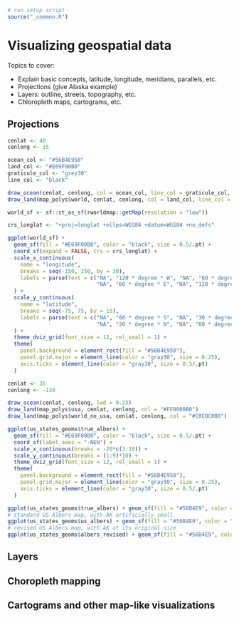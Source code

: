 ```r
# run setup script
source("_common.R")
```

# Visualizing geospatial data {#geospatial-data}

Topics to cover:

- Explain basic concepts, latitude, longitude, meridians, parallels, etc.
- Projections (give Alaska example)
- Layers: outline, streets, topography, etc.
- Chloropleth maps, cartograms, etc.

## Projections

```r
cenlat <- 40
cenlong <- 15

ocean_col <- "#56B4E950"
land_col <- "#E69F00B0"
graticule_col <- "grey30"
line_col <- "black"

draw_ocean(cenlat, cenlong, col = ocean_col, line_col = graticule_col, lwd = 0.25)
draw_land(map_polys$world, cenlat, cenlong, col = land_col, line_col = line_col, lwd = 0.5)
```


```r
world_sf <- sf::st_as_sf(rworldmap::getMap(resolution = "low"))

crs_longlat <- "+proj=longlat +ellps=WGS84 +datum=WGS84 +no_defs"

ggplot(world_sf) + 
  geom_sf(fill = "#E69F00B0", color = "black", size = 0.5/.pt) + 
  coord_sf(expand = FALSE, crs = crs_longlat) + 
  scale_x_continuous(
    name = "longitude",
    breaks = seq(-150, 150, by = 30),
    labels = parse(text = c("NA", "120 * degree * W", "NA", "60 * degree * W", "NA", "0 * degree",
                            "NA", "60 * degree * E", "NA", "120 * degree * E", "NA"))
  ) +
  scale_y_continuous(
    name = "latitude",
    breaks = seq(-75, 75, by = 15),
    labels = parse(text = c("NA", "60 * degree * S", "NA", "30 * degree * S", "NA", "0 * degree",
                            "NA", "30 * degree * N", "NA", "60 * degree * N", "NA"))
  ) +
  theme_dviz_grid(font_size = 12, rel_small = 1) +
  theme(
    panel.background = element_rect(fill = "#56B4E950"),
    panel.grid.major = element_line(color = "gray30", size = 0.25),
    axis.ticks = element_line(color = "gray30", size = 0.5/.pt)
  )
```

```r
cenlat <- 35
cenlong <- -130

draw_ocean(cenlat, cenlong, lwd = 0.25)
draw_land(map_polys$usa, cenlat, cenlong, col = "#FF0000B0") 
draw_land(map_polys$world_no_usa, cenlat, cenlong, col = "#C0C0C0B0") 
```

```r
ggplot(us_states_geoms$true_albers) + 
  geom_sf(fill = "#E69F00B0", color = "black", size = 0.5/.pt) +
  coord_sf(label_axes = "-NEN") +
  scale_x_continuous(breaks = -20*c(3:10)) +
  scale_y_continuous(breaks = (1:9)*10) +
  theme_dviz_grid(font_size = 12, rel_small = 1) +
  theme(
    panel.background = element_rect(fill = "#56B4E950"),
    panel.grid.major = element_line(color = "gray30", size = 0.25),
    axis.ticks = element_line(color = "gray30", size = 0.5/.pt)
  )
```

```r
ggplot(us_states_geoms$true_albers) + geom_sf(fill = "#56B4E9", color = "grey30", size = 0.3, alpha = 0.5)
# standard US Albers map, with AK artificially small
ggplot(us_states_geoms$us_albers) + geom_sf(fill = "#56B4E9", color = "grey30", size = 0.3, alpha = 0.5)
# revised US Albers map, with AK at its original size
ggplot(us_states_geoms$albers_revised) + geom_sf(fill = "#56B4E9", color = "grey30", size = 0.3, alpha = 0.5)
```

## Layers


## Choropleth mapping

## Cartograms and other map-like visualizations

